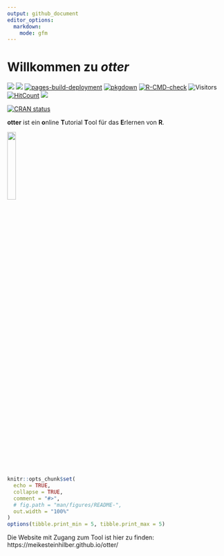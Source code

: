 ```yaml
---
output: github_document
editor_options:
  markdown:
    mode: gfm
---
```


# Willkommen zu *otter*

<!-- badges: start -->
![](https://img.shields.io/github/r-package/v/MeikeSteinhilber/otter)
![](https://img.shields.io/github/license/MeikeSteinhilber/otter)
[![pages-build-deployment](https://github.com/MeikeSteinhilber/otter/actions/workflows/pages/pages-build-deployment/badge.svg)](https://github.com/MeikeSteinhilber/otter/actions/workflows/pages/pages-build-deployment)
[![pkgdown](https://github.com/MeikeSteinhilber/otter/actions/workflows/pkgdown.yaml/badge.svg)](https://github.com/MeikeSteinhilber/otter/actions/workflows/pkgdown.yaml)
[![R-CMD-check](https://github.com/MeikeSteinhilber/otter/actions/workflows/R-CMD-check-windows-macOs.yaml/badge.svg)](https://github.com/MeikeSteinhilber/otter/actions/workflows/R-CMD-check-windows-macOs.yaml)
![Visitors](https://api.visitorbadge.io/api/combined?path=https%3A%2F%2Fgithub.com%2FMeikeSteinhilber%2Fsprtt&label=GitHub%20Hits&countColor=%2337d67a&style=flat&labelStyle=none)
[![HitCount](https://hits.dwyl.com/MeikeSteinhilber/otter.svg)](https://hits.dwyl.com/MeikeSteinhilber/otter)
![](https://img.shields.io/github/commit-activity/y/MeikeSteinhilber/otter)

[![CRAN status](https://www.r-pkg.org/badges/version/studyr)](https://cran.r-project.org/package=studyr)


<!-- badges: end -->

**otter** ist ein **o**nline **T**utorial **T**ool für das **E**rlernen von **R**.

![](man/figures/otteR_pink.png){width="20%"}

```r
knitr::opts_chunk$set(
  echo = TRUE,
  collapse = TRUE,
  comment = "#>",
  # fig.path = "man/figures/README-",
  out.width = "100%"
)
options(tibble.print_min = 5, tibble.print_max = 5)
```

Die Website mit Zugang zum Tool ist hier zu finden: https://meikesteinhilber.github.io/otter/


